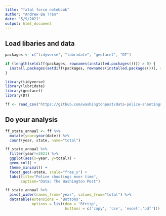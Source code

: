 ```yaml
---
title: "fatal force notebook"
author: "Andrew Ba Tran"
date: "5/9/2021"
output: html_document
---
```


## Load libaries and data

```r
packages <- c("tidyverse", "lubridate", "geofacet", "DT")

if (length(setdiff(packages, rownames(installed.packages()))) > 0) {
  install.packages(setdiff(packages, rownames(installed.packages())), repos = "http://cran.us.r-project.org")  
}

library(tidyverse)
library(lubridate)
library(geofacet)
library(DT)

ff <- read_csv("https://github.com/washingtonpost/data-police-shootings/raw/master/fatal-police-shootings-data.csv")
```

## Do your analysis

```r
ff_state_annual <- ff %>% 
  mutate(year=year(date)) %>% 
  count(year, state, name="total")

ff_state_annual %>% 
  filter(year!=2021) %>% 
  ggplot(aes(x=year, y=total)) +
  geom_col() +
  theme_minimal() +
  facet_geo(~state, scale="free_y") +
  labs(title="Police shootings over time",
       caption="Data: The Washington Post")
```


```r
ff_state_annual %>% 
  pivot_wider(names_from="year", values_from="total") %>% 
  datatable(extensions = 'Buttons', 
            options = list(dom = 'Bfrtip',
                           buttons = c('copy', 'csv', 'excel','pdf')))
```
